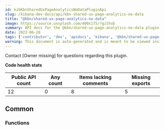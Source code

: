 ```yaml
---
id: kibKbnSharedUxPageAnalyticsNoDataPluginApi
slug: /kibana-dev-docs/api/kbn-shared-ux-page-analytics-no-data
title: "@kbn/shared-ux-page-analytics-no-data"
image: https://source.unsplash.com/400x175/?github
summary: API docs for the @kbn/shared-ux-page-analytics-no-data plugin
date: 2022-06-20
tags: ['contributor', 'dev', 'apidocs', 'kibana', '@kbn/shared-ux-page-analytics-no-data']
warning: This document is auto-generated and is meant to be viewed inside our experimental, new docs system. Reach out in #docs-engineering for more info.
---
```




Contact [Owner missing] for questions regarding this plugin.

**Code health stats**

| Public API count  | Any count | Items lacking comments | Missing exports |
|-------------------|-----------|------------------------|-----------------|
| 12 | 0 | 8 | 5 |

## Common

### Functions
<DocDefinitionList data={kbnSharedUxPageAnalyticsNoDataObj.common.functions}/>

